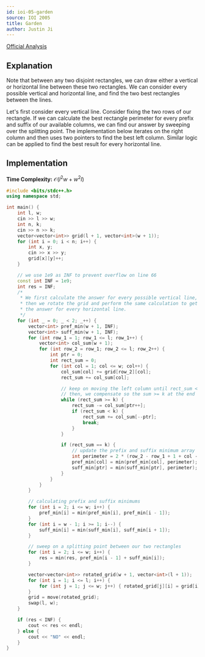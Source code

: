 ```yaml
---
id: ioi-05-garden
source: IOI 2005
title: Garden
author: Justin Ji
---
```


[Official Analysis](https://ioinformatics.org/files/ioi2005solutions.pdf)

## Explanation

Note that between any two disjoint rectangles, we can draw either a vertical
or horizontal line between these two rectangles. We can consider every possible
vertical and horizontal line, and find the two best rectangles between the
lines.

Let's first consider every vertical line. Consider fixing the two rows of our
rectangle. If we can calculate the best rectangle perimeter for
every prefix and suffix of our available columns, we can find our answer by
sweeping over the splitting point. The implementation below iterates on the
right column and then uses two pointers to find the best left column.
Similar logic can be applied to find the best result for every horizontal line.

## Implementation

**Time Complexity:** $\mathcal{O}(l^{2}w + w^{2}l)$

<LanguageSection>
<CPPSection>

```cpp
#include <bits/stdc++.h>
using namespace std;

int main() {
	int l, w;
	cin >> l >> w;
	int n, k;
	cin >> n >> k;
	vector<vector<int>> grid(l + 1, vector<int>(w + 1));
	for (int i = 0; i < n; i++) {
		int x, y;
		cin >> x >> y;
		grid[x][y]++;
	}

	// we use 1e9 as INF to prevent overflow on line 66
	const int INF = 1e9;
	int res = INF;
	/*
	 * We first calculate the answer for every possible vertical line,
	 * then we rotate the grid and perform the same calculation to get
	 * the answer for every horizontal line.
	 */
	for (int _ = 0; _ < 2; _++) {
		vector<int> pref_min(w + 1, INF);
		vector<int> suff_min(w + 1, INF);
		for (int row_1 = 1; row_1 <= l; row_1++) {
			vector<int> col_sum(w + 1);
			for (int row_2 = row_1; row_2 <= l; row_2++) {
				int ptr = 0;
				int rect_sum = 0;
				for (int col = 1; col <= w; col++) {
					col_sum[col] += grid[row_2][col];
					rect_sum += col_sum[col];

					// keep on moving the left column until rect_sum < k
					// then, we compensate so the sum >= k at the end
					while (rect_sum >= k) {
						rect_sum -= col_sum[ptr++];
						if (rect_sum < k) {
							rect_sum += col_sum[--ptr];
							break;
						}
					}

					if (rect_sum == k) {
						// update the prefix and suffix minimum array
						int perimeter = 2 * (row_2 - row_1 + 1 + col - ptr + 1);
						pref_min[col] = min(pref_min[col], perimeter);
						suff_min[ptr] = min(suff_min[ptr], perimeter);
					}
				}
			}
		}

		// calculating prefix and suffix minimums
		for (int i = 2; i <= w; i++) {
			pref_min[i] = min(pref_min[i], pref_min[i - 1]);
		}
		for (int i = w - 1; i >= 1; i--) {
			suff_min[i] = min(suff_min[i], suff_min[i + 1]);
		}

		// sweep on a splitting point between our two rectangles
		for (int i = 2; i <= w; i++) {
			res = min(res, pref_min[i - 1] + suff_min[i]);
		}

		vector<vector<int>> rotated_grid(w + 1, vector<int>(l + 1));
		for (int i = 1; i <= l; i++) {
			for (int j = 1; j <= w; j++) { rotated_grid[j][i] = grid[i][j]; }
		}
		grid = move(rotated_grid);
		swap(l, w);
	}

	if (res < INF) {
		cout << res << endl;
	} else {
		cout << "NO" << endl;
	}
}
```

</CPPSection>
</LanguageSection>
